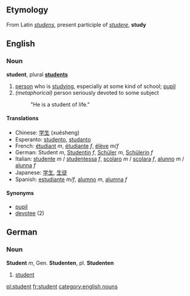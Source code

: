 ==Etymology==
From Latin ''[[studens]]'', present participle of ''[[studere]]'', '''study'''

== English ==
=== Noun ===
'''student''', plural '''[[students]]'''

# [[person]] who is [[study]]ing, especially at some kind of school; [[pupil]]
# ''(metaphorical)'' person seriously devoted to some subject
#: "He is a student of life."

==== Translations ====

*Chinese: [[学生]] (xuésheng)
*Esperanto: [[studento]], [[studanto]]
*French: [[étudiant]] ''m'', [[étudiante]] ''f'', [[élève]] ''m''/''f'' 
*German: Student ''m'', [[Studentin]] ''f'', [[Schüler]] ''m'', [[Schülerin]] ''f''
*Italian: [[studente]] ''m'' / [[studentessa]] ''f'', [[scolaro]] ''m'' / [[scolara]] ''f'', [[alunno]] ''m'' / [[alunna]] ''f''
*Japanese: [[学生]], [[生徒]]
*Spanish: [[estudiante]] ''m/f'', [[alumno]] ''m'', [[alumna]] ''f''

====Synonyms====
*[[pupil]]
*[[devotee]] (2)


== German ==
=== Noun ===
'''Student''' ''m'', Gen. '''Studenten''', pl. '''Studenten'''

# [[student]]

[[pl:student]]
[[fr:student]]
[[category:english nouns]]
